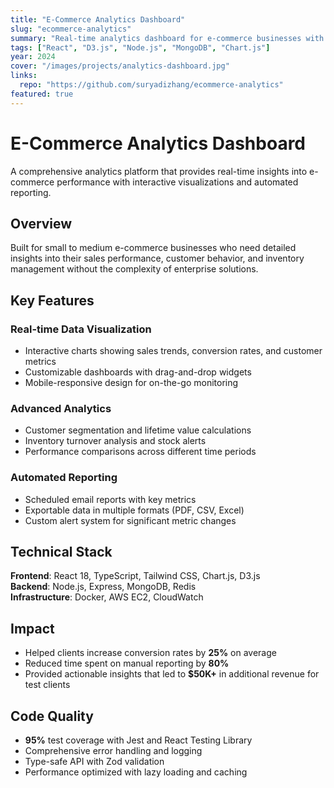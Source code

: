 ```yaml
---
title: "E-Commerce Analytics Dashboard"
slug: "ecommerce-analytics"
summary: "Real-time analytics dashboard for e-commerce businesses with data visualization, performance tracking, and automated reporting features."
tags: ["React", "D3.js", "Node.js", "MongoDB", "Chart.js"]
year: 2024
cover: "/images/projects/analytics-dashboard.jpg"
links:
  repo: "https://github.com/suryadizhang/ecommerce-analytics"
featured: true
---
```


# E-Commerce Analytics Dashboard

A comprehensive analytics platform that provides real-time insights into e-commerce performance with interactive visualizations and automated reporting.

## Overview

Built for small to medium e-commerce businesses who need detailed insights into their sales performance, customer behavior, and inventory management without the complexity of enterprise solutions.

## Key Features

### Real-time Data Visualization
- Interactive charts showing sales trends, conversion rates, and customer metrics
- Customizable dashboards with drag-and-drop widgets
- Mobile-responsive design for on-the-go monitoring

### Advanced Analytics
- Customer segmentation and lifetime value calculations
- Inventory turnover analysis and stock alerts
- Performance comparisons across different time periods

### Automated Reporting
- Scheduled email reports with key metrics
- Exportable data in multiple formats (PDF, CSV, Excel)
- Custom alert system for significant metric changes

## Technical Stack

**Frontend**: React 18, TypeScript, Tailwind CSS, Chart.js, D3.js  
**Backend**: Node.js, Express, MongoDB, Redis  
**Infrastructure**: Docker, AWS EC2, CloudWatch

## Impact

- Helped clients increase conversion rates by **25%** on average
- Reduced time spent on manual reporting by **80%**
- Provided actionable insights that led to **$50K+** in additional revenue for test clients

## Code Quality

- **95%** test coverage with Jest and React Testing Library
- Comprehensive error handling and logging
- Type-safe API with Zod validation
- Performance optimized with lazy loading and caching